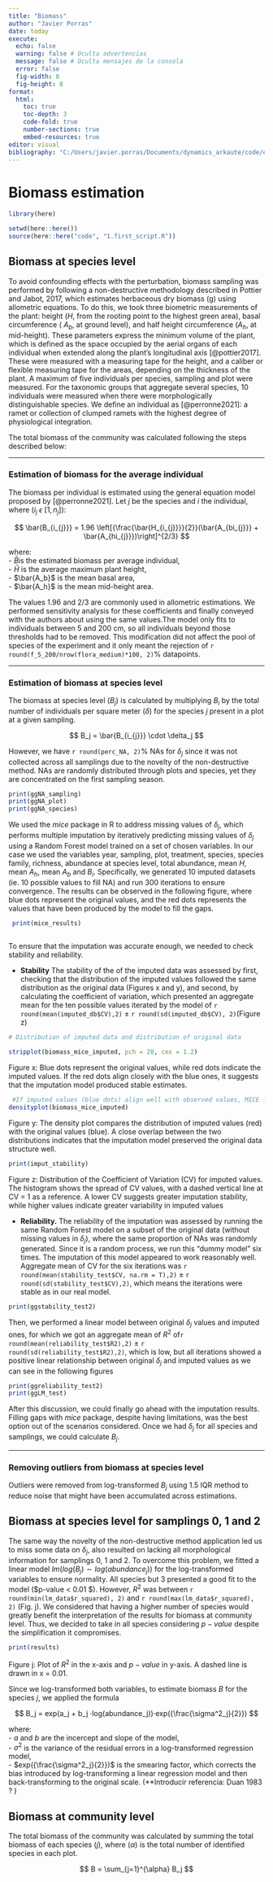 ```yaml
---
title: "Biomass"
author: "Javier Porras"
date: today
execute:
  echo: false
  warning: false # Oculta advertencias
  message: false # Oculta mensajes de la consola
  error: false  
  fig-width: 8
  fig-height: 8
format:
  html:
    toc: true
    toc-depth: 3
    code-fold: true
    number-sections: true
    embed-resources: true
editor: visual
bibliography: "C:/Users/javier.porras/Documents/dynamics_arkaute/code/experiment_references.bib"
---
```


# Biomass estimation

```r


library(here)

setwd(here::here())
source(here::here("code", "1.first_script.R"))

```

## Biomass at species level



To avoid confounding effects with the perturbation, biomass sampling was performed by following a non-destructive methodology described in Pottier and Jabot, 2017, which estimates herbaceous dry biomass (g) using allometric equations. To do this, we took three biometric measurements of the plant: height ($H$, from the rooting point to the highest green area), basal circumference ( $A_b$, at ground level), and half height circumference ($A_h$, at mid-height). These parameters express the minimum volume of the plant, which is defined as the space occupied by the aerial organs of each individual when extended along the plant's longitudinal axis [@pottier2017]. These were measured with a measuring tape for the height, and a caliber or flexible measuring tape for the areas, depending on the thickness of the plant. A maximum of five individuals per species, sampling and plot were measured. For the taxonomic groups that aggregate several species, 10 individuals were measured when there were morphologically distinguishable species. We define an individual as [@perronne2021]: a ramet or collection of clumped ramets with the highest degree of physiological integration.

The total biomass of the community was calculated following the steps described below:

------------------------------------------------------------------------

### Estimation of biomass for the average individual 

The biomass per individual is estimated using the general equation model proposed by [@perronne2021]. Let *j* be the species and *i* the individual, where ($i_j$ $\epsilon$ $[1, n_j]$):

$$
\bar{B_{i_{j}}} = 1.96 \left[{\frac{\bar{H_{i_{j}}}}{2}}(\bar{A_{bi_{j}}} + \bar{A_{hi_{j}}})\right]^{2/3}
$$

where:\
- $\bar{B}$is the estimated biomass per average individual,\
- $\bar{H}$ is the average maximum plant height,\
- $\bar{A_b}$ is the mean basal area,\
- $\bar{A_h}$ is the mean mid-height area.

The values 1.96 and $2/3$ are commonly used in allometric estimations. We performed sensitivity analysis for these coefficients and finally conveyed with the authors about using the same values.The model only fits to individuals between 5 and 200 cm, so all individuals beyond those thresholds had to be removed. This modification did not affect the pool of species of the experiment and it only meant the rejection of `r round(f_5_200/nrow(flora_medium)*100, 2)`% datapoints.

------------------------------------------------------------------------

### Estimation of biomass at species level

The biomass at species level ($B_j$) is calculated by multiplying $B_i$ by the total number of individuals per square meter ($\delta$) for the species $j$ present in a plot at a given sampling. 

$$
B_j = \bar{B_{i_{j}}} \cdot \delta_j
$$


However, we have `r round(perc_NA, 2)`% NAs for $\delta_j$ since it was not collected across all samplings due to the novelty of the non-destructive method. NAs are randomly distributed through plots and species, yet they are concentrated on the first sampling season.

```r


print(ggNA_sampling)
print(ggNA_plot)
print(ggNA_species)

```

We used the *mice* package in R to address missing values of $\delta_j$, which performs multiple imputation by iteratively predicting missing values of $\delta_j$ using a Random Forest model trained on a set of chosen variables. In our case we used the variables year, sampling, plot, treatment, species, species family, richness, abundance at species level, total abundance, mean $H$, mean $A_h$, mean $A_b$ and $B_i$. Specifically, we generated 10 imputed datasets (ie. 10 possible values to fill NA) and run 300 iterations to ensure convergence. The results can be observed in the following figure, where blue dots represent the original values, and the red dots represents the values that have been produced by the model to fill the gaps.

```r


 print(mice_results)
 
```

To ensure that the imputation was accurate enough, we needed to check stability and reliability.

-   **Stability** The stability of the of the imputed data was assessed by first, checking that the distribution of the imputed values followed the same distribution as the original data (Figures x and y), and second, by calculating the coefficient of variation, which presented an aggregate mean for the ten possible values iterated by the model of `r round(mean(imputed_db$CV),2)` $\pm$ `r round(sd(imputed_db$CV), 2)`(Figure z)

```r


# Distribution of imputed data and distribution of original data 

stripplot(biomass_mice_imputed, pch = 20, cex = 1.2)

```

Figure x: Blue dots represent the original values, while red dots indicate the imputed values. If the red dots align closely with the blue ones, it suggests that the imputation model produced stable estimates.

```r

 #If imputed values (blue dots) align well with observed values, MICE is working well.
densityplot(biomass_mice_imputed)

```

Figure y: The density plot compares the distribution of imputed values (red) with the original values (blue). A close overlap between the two distributions indicates that the imputation model preserved the original data structure well.

```r
print(imput_stability)

```

Figure z: Distribution of the Coefficient of Variation (CV) for imputed values. The histogram shows the spread of CV values, with a dashed vertical line at CV = 1 as a reference. A lower CV suggests greater imputation stability, while higher values indicate greater variability in imputed values

-   **Reliability.** The reliability of the imputation was assessed by running the same Random Forest model on a subset of the original data (without missing values in $\delta_j$), where the same proportion of NAs was randomly generated. Since it is a random process, we run this "dummy model" six times. The imputation of this model appeared to work reasonably well. Aggregate mean of CV for the six iterations was `r round(mean(stability_test$CV, na.rm = T),2)` $\pm$ `r round(sd(stability_test$CV),2)`, which means the iterations were stable as in our real model.

```r

print(ggstability_test2)

```

Then, we performed a linear model between original $\delta_j$ values and imputed ones, for which we got an aggregate mean of $R^2$ of`r round(mean(reliability_test$R2),2)` $\pm$ `r round(sd(reliability_test$R2),2)`, which is low, but all iterations showed a positive linear relationship between original $\delta_j$ and imputed values as we can see in the following figures

```r

print(ggreliability_test2)
print(ggLM_test)

```

After this discussion, we could finally go ahead with the imputation results. Filling gaps with *mice* package, despite having limitations, was the best option out of the scenarios considered. Once we had $\delta_j$ for all species and samplings, we could calculate $B_j$.

------------------------------------------------------------------------

### Removing outliers from biomass at species level

Outliers were removed from log-transformed $B_j$ using 1.5 IQR method to reduce noise that might have been accumulated across estimations.


## Biomass at species level for samplings 0, 1 and 2

The same way the novelty of the non-destructive method application led us to miss some data on $\delta_j$, also resulted on lacking all morphological information for samplings 0, 1 and 2. To overcome this problem, we fitted a linear model $lm(log(B_j) \sim log(abundance_j))$ for the log-transformed variables to ensure normality. All species but 3 presented a good fit to the model ($p-value < 0.01 $). However, $R^2$ was between `r round(min(lm_data$r_squared), 2)` and `r round(max(lm_data$r_squared), 2)` (Fig. j). We considered that having a higher number of species would greatly benefit the interpretation of the results for biomass at community level. Thus, we decided to take in all species considering $p-value$ despite the simplification it compromises. 



```r

print(results)

```

Figure j: Plot of $R^2$ in the x-axis and $p-value$ in y-axis. A dashed line is drawn in x = 0.01. 


Since we log-transformed both variables, to estimate biomass $B$ for the species $j$, we applied the formula

$$
B_j = exp(a_j + b_j ·log(abundance_j))·exp({\frac{\sigma^2_j}{2}})
$$

where:\
- $a$ and $b$ are the incercept and slope of the model,\
- $\sigma^2$ is the variance of the residual errors in a log-transformed regression model,\
- $exp({\frac{\sigma^2_j}{2}})$ is the smearing factor, which corrects the bias introduced by log-transforming a linear regression model and then back-transforming to the original scale. (**Introducir referencia: Duan 1983 ? )


## Biomass at community level

The total biomass of the community was calculated by summing the total biomass of each species ($j$), where ($\alpha$) is the total number of identified species in each plot.

$$
B = \sum_{j=1}^{\alpha} B_j
$$


